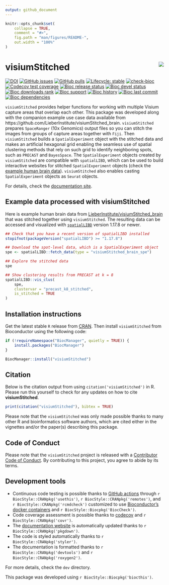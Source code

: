 ```yaml
---
output: github_document
---
```


<!-- README.md is generated from README.Rmd. Please edit that file -->

```r
knitr::opts_chunk$set(
    collapse = TRUE,
    comment = "#>",
    fig.path = "man/figures/README-",
    out.width = "100%"
)
```

# visiumStitched <img src="man/figures/logo.png" align="right" />

<!-- badges: start -->
[![DOI](https://zenodo.org/badge/709323164.svg)](https://zenodo.org/doi/10.5281/zenodo.13012339)
[![GitHub issues](https://img.shields.io/github/issues/LieberInstitute/visiumStitched)](https://github.com/LieberInstitute/visiumStitched/issues)
[![GitHub pulls](https://img.shields.io/github/issues-pr/LieberInstitute/visiumStitched)](https://github.com/LieberInstitute/visiumStitched/pulls)
[![Lifecycle: stable](https://img.shields.io/badge/lifecycle-stable-brightgreen.svg)](https://lifecycle.r-lib.org/articles/stages.html#stable)
[![check-bioc](https://github.com/LieberInstitute/visiumStitched/actions/workflows/check-bioc.yml/badge.svg)](https://github.com/LieberInstitute/visiumStitched/actions/workflows/check-bioc.yml)
[![Codecov test coverage](https://codecov.io/gh/LieberInstitute/visiumStitched/branch/devel/graph/badge.svg)](https://app.codecov.io/gh/LieberInstitute/visiumStitched?branch=devel)
[![Bioc release status](http://www.bioconductor.org/shields/build/release/bioc/visiumStitched.svg)](https://bioconductor.org/checkResults/release/bioc-LATEST/visiumStitched)
[![Bioc devel status](http://www.bioconductor.org/shields/build/devel/bioc/visiumStitched.svg)](https://bioconductor.org/checkResults/devel/bioc-LATEST/visiumStitched)
[![Bioc downloads rank](https://bioconductor.org/shields/downloads/release/visiumStitched.svg)](http://bioconductor.org/packages/stats/bioc/visiumStitched/)
[![Bioc support](https://bioconductor.org/shields/posts/visiumStitched.svg)](https://support.bioconductor.org/tag/visiumStitched)
[![Bioc history](https://bioconductor.org/shields/years-in-bioc/visiumStitched.svg)](https://bioconductor.org/packages/release/bioc/html/visiumStitched.html#since)
[![Bioc last commit](https://bioconductor.org/shields/lastcommit/devel/bioc/visiumStitched.svg)](http://bioconductor.org/checkResults/devel/bioc-LATEST/visiumStitched/)
[![Bioc dependencies](https://bioconductor.org/shields/dependencies/release/visiumStitched.svg)](https://bioconductor.org/packages/release/bioc/html/visiumStitched.html#since)
<!-- badges: end -->

`visiumStitched` provides helper functions for working with	multiple Visium
capture areas that overlap each other. This package was developed along with
the companion example use case data available from
https://github.com/LieberInstitute/visiumStitched_brain. `visiumStitched`
prepares `SpaceRanger` (10x Genomics) output files so you can stitch the images
from groups of capture areas together with `Fiji`. Then `visiumStitched` builds
a `SpatialExperiment` object with the stitched data and makes an artificial
hexagonal grid enabling the seamless use of spatial clustering methods that rely
on such grid to identify neighboring spots, such as `PRECAST` and `BayesSpace`.
The `SpatialExperiment` objects created by `visiumStitched` are compatible with
`spatialLIBD`, which can be used to build interactive websites for stitched
`SpatialExperiment` objects (check the
[example human brain data](https://libd.shinyapps.io/visiumStitched_brain)).
`visiumStitched` also enables casting `SpatialExperiment` objects as `Seurat`
objects.

For details, check the
[documentation site](http://research.libd.org/visiumStitched/).

## Example data processed with visiumStitched

Here is example human brain data from
[LieberInstitute/visiumStitched_brain](https://github.com/LieberInstitute/visiumStitched_brain)
that was stitched together using `visiumStitched`. The resulting data can be
accessed and visualized with
[`spatialLIBD`](https://research.libd.org/spatialLIBD/) version 1.17.8 or newer.

```r
## Check that you have a recent version of spatialLIBD installed
stopifnot(packageVersion("spatialLIBD") >= "1.17.8")

## Download the spot-level data, which is a SpatialExperiment object
spe <- spatialLIBD::fetch_data(type = "visiumStitched_brain_spe")

## Explore the stitched data
spe

## Show clustering results from PRECAST at k = 8
spatialLIBD::vis_clus(
    spe,
    clustervar = "precast_k8_stitched",
    is_stitched = TRUE
)
```


## Installation instructions

Get the latest stable `R` release from [CRAN](http://cran.r-project.org/). Then
install `visiumStitched` from Bioconductor using the following code:

```r
if (!requireNamespace("BiocManager", quietly = TRUE)) {
    install.packages("BiocManager")
}

BiocManager::install("visiumStitched")
```

## Citation

Below is the citation output from using `citation('visiumStitched')` in R.
Please run this yourself to check for any updates on how to cite
__visiumStitched__.

```r
print(citation("visiumStitched"), bibtex = TRUE)
```

Please note that the `visiumStitched` was only made possible thanks to many
other R and bioinformatics software authors, which are cited either in the
vignettes and/or the paper(s) describing this package.

## Code of Conduct

Please note that the `visiumStitched` project is released with a
[Contributor Code of Conduct](http://bioconductor.org/about/code-of-conduct/).
By contributing to this project, you agree to abide by its terms.

## Development tools

* Continuous code testing is possible thanks to [GitHub actions](https://www.tidyverse.org/blog/2020/04/usethis-1-6-0/)  through `r BiocStyle::CRANpkg('usethis')`, `r BiocStyle::CRANpkg('remotes')`, and `r BiocStyle::CRANpkg('rcmdcheck')` customized to use [Bioconductor's docker containers](https://www.bioconductor.org/help/docker/) and `r BiocStyle::Biocpkg('BiocCheck')`.
* Code coverage assessment is possible thanks to [codecov](https://codecov.io/gh) and `r BiocStyle::CRANpkg('covr')`.
* The [documentation website](http://LieberInstitute.github.io/visiumStitched) is automatically updated thanks to `r BiocStyle::CRANpkg('pkgdown')`.
* The code is styled automatically thanks to `r BiocStyle::CRANpkg('styler')`.
* The documentation is formatted thanks to `r BiocStyle::CRANpkg('devtools')` and `r BiocStyle::CRANpkg('roxygen2')`.

For more details, check the `dev` directory.

This package was developed using `r BiocStyle::Biocpkg('biocthis')`.
